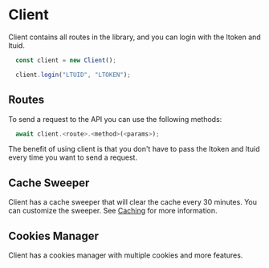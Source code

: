 # Client

Client contains all routes in the library, and you can login with the ltoken and ltuid.

```ts
  const client = new Client();

  client.login("LTUID", "LTOKEN");
```

## Routes

To send a request to the API you can use the following methods:

```ts
  await client.<route>.<method>(<params>);
```

The benefit of using client is that you don't have to pass the ltoken and ltuid every time you want to send a request.


## Cache Sweeper

Client has a cache sweeper that will clear the cache every 30 minutes. You can customize the sweeper. See [Caching](/caching.mdx) for more information.


## Cookies Manager
 
Client has a cookies manager with multiple cookies and more features.